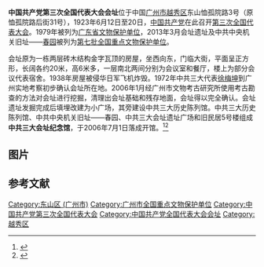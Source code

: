 {{coord|23|07|17|N|113|17|27|E|scale:10000|display=title}}
{{文物保护单位
| 级别 = 全国
| 名称 = 中国共产党第三次全国代表大会会址
| 图片 = [[File:中共三大文保标识_2014-02-16_21-31.jpg|300px]]
| 编号 = 7-1851-5-244
| 分类 = 近现代重要史迹及代表性建筑
| 时代 = [[中華民國|民国]]
| 所在 =  {{PRC}}[[廣東省|廣東省]][[广州市|广州市]][[越秀区|越秀区]]
| 登录 = 2013年3月
}}
'''中国共产党第三次全国代表大会会址'''位于中国[[广州市|广州市]][[越秀区|越秀区]]东山恤孤院路3号（原恤孤院路后街31号），1923年6月12日至20日，[[中国共产党|中国共产党]]在此召开[[中国共产党第三次全国代表大会|第三次全国代表大会]]。1979年被列为[[广东省文物保护单位|广东省文物保护单位]]，2013年3月会址遗址及中共中央机关旧址——[[春园|春园]]被列为[[第七批全国重点文物保护单位|第七批全国重点文物保护单位]]。

会址原为一栋两层砖木结构金字瓦顶的房屋，坐西向东，门临大街，平面呈正方形，长阔各约20米，高6米多，一层南北两间分别为会议室和餐厅，楼上为部分会议代表宿舍。1938年房屋被侵华日军飞机炸毁。1972年中共三大代表[[徐梅坤|徐梅坤]]到广州实地考察初步确认会址所在地。2006年1月经广州市文物考古研究所使用考古勘查的方法对会址进行挖掘，清理出会址基础和残存地面，会址得以完全确认。会址遗址发掘完成后填埋改建为小广场，其旁建设中共三大历史陈列馆。中共三大历史陈列馆、中共中央机关旧址——春园、中共三大会址遗址广场和旧民居5号楼组成'''中共三大会址纪念馆'''，于2006年7月1日落成开馆。<ref>{{Cite web |url=http://space.tv.cctv.com/podcast/zhonggongsanda |title=中共三大会址纪念馆简介 |accessdate=2013-12-15 |archive-date=2013-12-15 |archive-url=https://web.archive.org/web/20131215162330/http://space.tv.cctv.com/podcast/zhonggongsanda |dead-url=no }}</ref><ref>{{Cite web |url=http://www.zggzds.gov.cn/gzhdjnhd/249.jhtml |title=中共三大会址的确认 |accessdate=2013-12-15 |archive-date=2013-12-15 |archive-url=https://web.archive.org/web/20131215154222/http://www.zggzds.gov.cn/gzhdjnhd/249.jhtml |dead-url=no }}</ref>

== 图片 ==
{{Gallery
|width = 300
|height = 
|lines = 1
|File:Guangzhou Zhongguo Gongchandang Disanci Quanguo Daibiao Dahui Huizhi 2013.12.15 16-13-59.jpg|中共三大会址遗址广场，右侧红房为陈列馆
|File:Guangzhou Zhongguo Gongchandang Disanci Quanguo Daibiao Dahui Huizhi 2013.12.15 16-23-07.jpg|
}}

==参考文献==
{{commonscat|Site of the Third National Congress of the Communist Party of China}}
{{reflist}}
{{中国共产党全国代表大会会址}}
{{广东全国重点文物保护单位}}
{{广州博物馆}}
{{广东省全国爱国主义教育示范基地}}

[[Category:东山区_(广州市)|Category:东山区 (广州市)]]
[[Category:广州市全国重点文物保护单位|Category:广州市全国重点文物保护单位]]
[[Category:中国共产党第三次全国代表大会|Category:中国共产党第三次全国代表大会]]
[[Category:中国共产党全国代表大会会址|Category:中国共产党全国代表大会会址]]
[[Category:越秀区|Category:越秀区]]